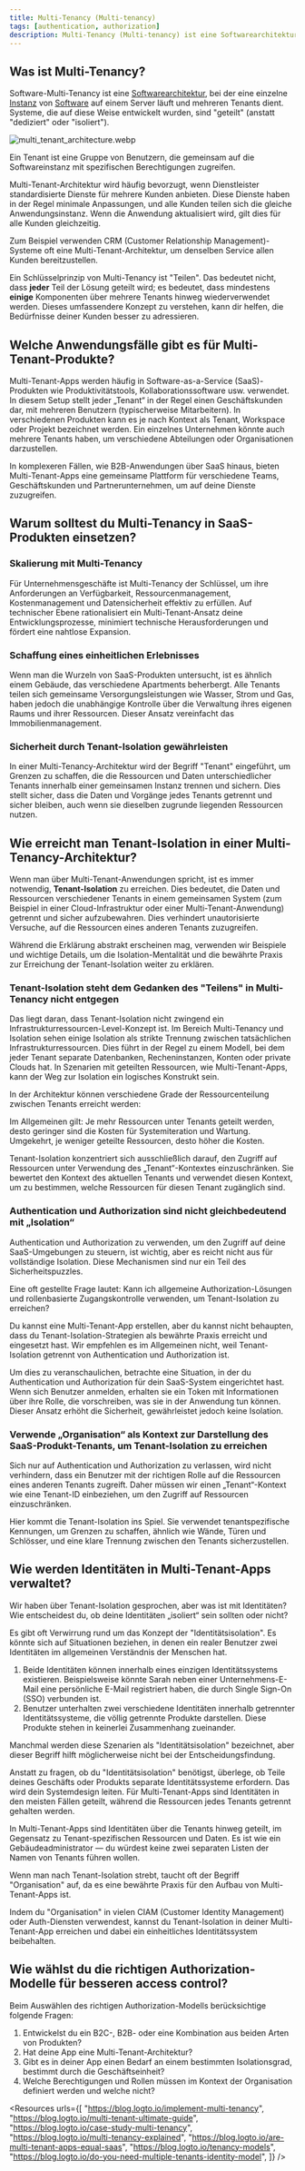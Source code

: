 ```yaml
---
title: Multi-Tenancy (Multi-tenancy)
tags: [authentication, authorization]
description: Multi-Tenancy (Multi-tenancy) ist eine Softwarearchitektur, bei der eine einzelne Instanz einer Anwendung mehreren Kunden (Tenants) dient und deren Daten isoliert und sicher hält. Es ist üblich im Cloud-Computing und SaaS, um Ressourcen zu optimieren und die Wartung zu vereinfachen.
---
```


## Was ist Multi-Tenancy?

Software-Multi-Tenancy ist eine [Softwarearchitektur](https://en.wikipedia.org/wiki/Software_architecture), bei der eine einzelne [Instanz](https://en.wikipedia.org/wiki/Instance_(computer_science)) von [Software](https://en.wikipedia.org/wiki/Computer_software) auf einem Server läuft und mehreren Tenants dient. Systeme, die auf diese Weise entwickelt wurden, sind "geteilt" (anstatt "dediziert" oder "isoliert").

![multi_tenant_architecture.webp](https://uploads.strapi.logto.io/multi_tenant_architecture_600f47afe8.webp)

Ein Tenant ist eine Gruppe von Benutzern, die gemeinsam auf die Softwareinstanz mit spezifischen Berechtigungen zugreifen.

Multi-Tenant-Architektur wird häufig bevorzugt, wenn Dienstleister standardisierte Dienste für mehrere Kunden anbieten. Diese Dienste haben in der Regel minimale Anpassungen, und alle Kunden teilen sich die gleiche Anwendungsinstanz. Wenn die Anwendung aktualisiert wird, gilt dies für alle Kunden gleichzeitig.

Zum Beispiel verwenden CRM (Customer Relationship Management)-Systeme oft eine Multi-Tenant-Architektur, um denselben Service allen Kunden bereitzustellen.

Ein Schlüsselprinzip von Multi-Tenancy ist "Teilen". Das bedeutet nicht, dass **jeder** Teil der Lösung geteilt wird; es bedeutet, dass mindestens **einige** Komponenten über mehrere Tenants hinweg wiederverwendet werden. Dieses umfassendere Konzept zu verstehen, kann dir helfen, die Bedürfnisse deiner Kunden besser zu adressieren.

## Welche Anwendungsfälle gibt es für Multi-Tenant-Produkte?

Multi-Tenant-Apps werden häufig in Software-as-a-Service (SaaS)-Produkten wie Produktivitätstools, Kollaborationssoftware usw. verwendet. In diesem Setup stellt jeder „Tenant“ in der Regel einen Geschäftskunden dar, mit mehreren Benutzern (typischerweise Mitarbeitern). In verschiedenen Produkten kann es je nach Kontext als Tenant, Workspace oder Projekt bezeichnet werden. Ein einzelnes Unternehmen könnte auch mehrere Tenants haben, um verschiedene Abteilungen oder Organisationen darzustellen.

In komplexeren Fällen, wie B2B-Anwendungen über SaaS hinaus, bieten Multi-Tenant-Apps eine gemeinsame Plattform für verschiedene Teams, Geschäftskunden und Partnerunternehmen, um auf deine Dienste zuzugreifen.

## Warum solltest du Multi-Tenancy in SaaS-Produkten einsetzen?

### Skalierung mit Multi-Tenancy

Für Unternehmensgeschäfte ist Multi-Tenancy der Schlüssel, um ihre Anforderungen an Verfügbarkeit, Ressourcenmanagement, Kostenmanagement und Datensicherheit effektiv zu erfüllen. Auf technischer Ebene rationalisiert ein Multi-Tenant-Ansatz deine Entwicklungsprozesse, minimiert technische Herausforderungen und fördert eine nahtlose Expansion.

### Schaffung eines einheitlichen Erlebnisses

Wenn man die Wurzeln von SaaS-Produkten untersucht, ist es ähnlich einem Gebäude, das verschiedene Apartments beherbergt. Alle Tenants teilen sich gemeinsame Versorgungsleistungen wie Wasser, Strom und Gas, haben jedoch die unabhängige Kontrolle über die Verwaltung ihres eigenen Raums und ihrer Ressourcen. Dieser Ansatz vereinfacht das Immobilienmanagement.

### Sicherheit durch Tenant-Isolation gewährleisten

In einer Multi-Tenancy-Architektur wird der Begriff "Tenant" eingeführt, um Grenzen zu schaffen, die die Ressourcen und Daten unterschiedlicher Tenants innerhalb einer gemeinsamen Instanz trennen und sichern. Dies stellt sicher, dass die Daten und Vorgänge jedes Tenants getrennt und sicher bleiben, auch wenn sie dieselben zugrunde liegenden Ressourcen nutzen.

## Wie erreicht man Tenant-Isolation in einer Multi-Tenancy-Architektur?

Wenn man über Multi-Tenant-Anwendungen spricht, ist es immer notwendig, **Tenant-Isolation** zu erreichen. Dies bedeutet, die Daten und Ressourcen verschiedener Tenants in einem gemeinsamen System (zum Beispiel in einer Cloud-Infrastruktur oder einer Multi-Tenant-Anwendung) getrennt und sicher aufzubewahren. Dies verhindert unautorisierte Versuche, auf die Ressourcen eines anderen Tenants zuzugreifen.

Während die Erklärung abstrakt erscheinen mag, verwenden wir Beispiele und wichtige Details, um die Isolation-Mentalität und die bewährte Praxis zur Erreichung der Tenant-Isolation weiter zu erklären.

### Tenant-Isolation steht dem Gedanken des "Teilens" in Multi-Tenancy nicht entgegen

Das liegt daran, dass Tenant-Isolation nicht zwingend ein Infrastrukturressourcen-Level-Konzept ist. Im Bereich Multi-Tenancy und Isolation sehen einige Isolation als strikte Trennung zwischen tatsächlichen Infrastrukturressourcen. Dies führt in der Regel zu einem Modell, bei dem jeder Tenant separate Datenbanken, Recheninstanzen, Konten oder private Clouds hat. In Szenarien mit geteilten Ressourcen, wie Multi-Tenant-Apps, kann der Weg zur Isolation ein logisches Konstrukt sein.

In der Architektur können verschiedene Grade der Ressourcenteilung zwischen Tenants erreicht werden:

Im Allgemeinen gilt: Je mehr Ressourcen unter Tenants geteilt werden, desto geringer sind die Kosten für Systemiteration und Wartung. Umgekehrt, je weniger geteilte Ressourcen, desto höher die Kosten.

Tenant-Isolation konzentriert sich ausschließlich darauf, den Zugriff auf Ressourcen unter Verwendung des „Tenant“-Kontextes einzuschränken. Sie bewertet den Kontext des aktuellen Tenants und verwendet diesen Kontext, um zu bestimmen, welche Ressourcen für diesen Tenant zugänglich sind.

### Authentication und Authorization sind nicht gleichbedeutend mit „Isolation“

Authentication und Authorization zu verwenden, um den Zugriff auf deine SaaS-Umgebungen zu steuern, ist wichtig, aber es reicht nicht aus für vollständige Isolation. Diese Mechanismen sind nur ein Teil des Sicherheitspuzzles.

Eine oft gestellte Frage lautet: Kann ich allgemeine Authorization-Lösungen und rollenbasierte Zugangskontrolle verwenden, um Tenant-Isolation zu erreichen?

Du kannst eine Multi-Tenant-App erstellen, aber du kannst nicht behaupten, dass du Tenant-Isolation-Strategien als bewährte Praxis erreicht und eingesetzt hast. Wir empfehlen es im Allgemeinen nicht, weil Tenant-Isolation getrennt von Authentication und Authorization ist.

Um dies zu veranschaulichen, betrachte eine Situation, in der du Authentication und Authorization für dein SaaS-System eingerichtet hast. Wenn sich Benutzer anmelden, erhalten sie ein Token mit Informationen über ihre Rolle, die vorschreiben, was sie in der Anwendung tun können. Dieser Ansatz erhöht die Sicherheit, gewährleistet jedoch keine Isolation.

### Verwende „Organisation“ als Kontext zur Darstellung des SaaS-Produkt-Tenants, um Tenant-Isolation zu erreichen

Sich nur auf Authentication und Authorization zu verlassen, wird nicht verhindern, dass ein Benutzer mit der richtigen Rolle auf die Ressourcen eines anderen Tenants zugreift. Daher müssen wir einen „Tenant“-Kontext wie eine Tenant-ID einbeziehen, um den Zugriff auf Ressourcen einzuschränken.

Hier kommt die Tenant-Isolation ins Spiel. Sie verwendet tenantspezifische Kennungen, um Grenzen zu schaffen, ähnlich wie Wände, Türen und Schlösser, und eine klare Trennung zwischen den Tenants sicherzustellen.

## Wie werden Identitäten in Multi-Tenant-Apps verwaltet?

Wir haben über Tenant-Isolation gesprochen, aber was ist mit Identitäten? Wie entscheidest du, ob deine Identitäten „isoliert“ sein sollten oder nicht?

Es gibt oft Verwirrung rund um das Konzept der "Identitätsisolation". Es könnte sich auf Situationen beziehen, in denen ein realer Benutzer zwei Identitäten im allgemeinen Verständnis der Menschen hat.

1. Beide Identitäten können innerhalb eines einzigen Identitätssystems existieren. Beispielsweise könnte Sarah neben einer Unternehmens-E-Mail eine persönliche E-Mail registriert haben, die durch Single Sign-On (SSO) verbunden ist.
2. Benutzer unterhalten zwei verschiedene Identitäten innerhalb getrennter Identitätssysteme, die völlig getrennte Produkte darstellen. Diese Produkte stehen in keinerlei Zusammenhang zueinander.

Manchmal werden diese Szenarien als "Identitätsisolation" bezeichnet, aber dieser Begriff hilft möglicherweise nicht bei der Entscheidungsfindung.

Anstatt zu fragen, ob du "Identitätsisolation" benötigst, überlege, ob Teile deines Geschäfts oder Produkts separate Identitätssysteme erfordern. Das wird dein Systemdesign leiten. Für Multi-Tenant-Apps sind Identitäten in den meisten Fällen geteilt, während die Ressourcen jedes Tenants getrennt gehalten werden.

In Multi-Tenant-Apps sind Identitäten über die Tenants hinweg geteilt, im Gegensatz zu Tenant-spezifischen Ressourcen und Daten. Es ist wie ein Gebäudeadministrator — du würdest keine zwei separaten Listen der Namen von Tenants führen wollen.

Wenn man nach Tenant-Isolation strebt, taucht oft der Begriff "Organisation" auf, da es eine bewährte Praxis für den Aufbau von Multi-Tenant-Apps ist.

Indem du "Organisation" in vielen CIAM (Customer Identity Management) oder Auth-Diensten verwendest, kannst du Tenant-Isolation in deiner Multi-Tenant-App erreichen und dabei ein einheitliches Identitätssystem beibehalten.

## Wie wählst du die richtigen Authorization-Modelle für besseren access control?

Beim Auswählen des richtigen Authorization-Modells berücksichtige folgende Fragen:

1. Entwickelst du ein B2C-, B2B- oder eine Kombination aus beiden Arten von Produkten?
2. Hat deine App eine Multi-Tenant-Architektur?
3. Gibt es in deiner App einen Bedarf an einem bestimmten Isolationsgrad, bestimmt durch die Geschäftseinheit?
4. Welche Berechtigungen und Rollen müssen im Kontext der Organisation definiert werden und welche nicht?

<Resources
  urls={[
    "https://blog.logto.io/implement-multi-tenancy",
    "https://blog.logto.io/multi-tenant-ultimate-guide",
    "https://blog.logto.io/case-study-multi-tenancy",
    "https://blog.logto.io/multi-tenancy-explained",
    "https://blog.logto.io/are-multi-tenant-apps-equal-saas",
    "https://blog.logto.io/tenancy-models",
    "https://blog.logto.io/do-you-need-multiple-tenants-identity-model",
  ]}
/>